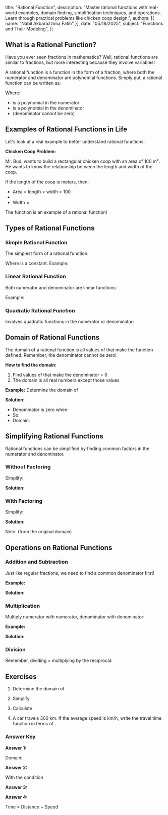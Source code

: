   title: "Rational Function",
  description: "Master rational functions with real-world examples, domain finding, simplification techniques, and operations. Learn through practical problems like chicken coop design.",
  authors: [{ name: "Nabil Akbarazzima Fatih" }],
  date: "05/18/2025",
  subject: "Functions and Their Modeling",
};

## What is a Rational Function?

Have you ever seen fractions in mathematics? Well, rational functions are similar to fractions, but more interesting because they involve variables!

A rational function is a function in the form of a fraction, where both the numerator and denominator are polynomial functions. Simply put, a rational function can be written as:

<BlockMath math="f(x) = \frac{P(x)}{Q(x)}" />

Where:

- <InlineMath math="P(x)" /> is a polynomial in the numerator
- <InlineMath math="Q(x)" /> is a polynomial in the denominator
- <InlineMath math="Q(x) \neq 0" /> (denominator cannot be zero)

## Examples of Rational Functions in Life

Let's look at a real example to better understand rational functions.

**Chicken Coop Problem:**

Mr. Budi wants to build a rectangular chicken coop with an area of 100 m². He wants to know the relationship between the length and width of the coop.

If the length of the coop is <InlineMath math="x" /> meters, then:

- Area = length × width = 100
- <InlineMath math="x \times \text{width} = 100" />
- Width = <InlineMath math="\frac{100}{x}" />

The function <InlineMath math="f(x) = \frac{100}{x}" /> is an example of a rational function!

## Types of Rational Functions

### Simple Rational Function

The simplest form of a rational function:

<BlockMath math="f(x) = \frac{k}{x}" />

Where <InlineMath math="k" /> is a constant. Example: <InlineMath math="f(x) = \frac{5}{x}" />

### Linear Rational Function

Both numerator and denominator are linear functions:

<BlockMath math="f(x) = \frac{ax + b}{cx + d}" />

Example: <InlineMath math="f(x) = \frac{2x + 3}{x - 1}" />

### Quadratic Rational Function

Involves quadratic functions in the numerator or denominator:

<BlockMath math="f(x) = \frac{x^2 + 2x + 1}{x - 3}" />

## Domain of Rational Functions

The domain of a rational function is all values of <InlineMath math="x" /> that make the function defined. Remember, the denominator cannot be zero!

**How to find the domain:**

1. Find values of <InlineMath math="x" /> that make the denominator = 0
2. The domain is all real numbers except those values

**Example:** Determine the domain of <InlineMath math="f(x) = \frac{x + 2}{x - 3}" />

**Solution:**

- Denominator is zero when: <InlineMath math="x - 3 = 0" />
- So: <InlineMath math="x = 3" />
- Domain: <InlineMath math="D_f = \{x | x \neq 3, x \in \mathbb{R}\}" />

## Simplifying Rational Functions

Rational functions can be simplified by finding common factors in the numerator and denominator.

### Without Factoring

Simplify: <InlineMath math="f(x) = \frac{6x^2}{3x}" />

**Solution:**

<div className="flex flex-col gap-4">
  <BlockMath math="f(x) = \frac{6x^2}{3x}" />
  <BlockMath math="= \frac{6x \cdot x}{3x}" />
  <BlockMath math="= \frac{6x}{3} \cdot \frac{x}{x}" />
  <BlockMath math="= 2x" />
</div>

### With Factoring

Simplify: <InlineMath math="f(x) = \frac{x^2 - 4}{x - 2}" />

**Solution:**

<div className="flex flex-col gap-4">
  <BlockMath math="f(x) = \frac{x^2 - 4}{x - 2}" />
  <BlockMath math="= \frac{(x + 2)(x - 2)}{x - 2}" />
  <BlockMath math="= x + 2" />
</div>

Note: <InlineMath math="x \neq 2" /> (from the original domain)

## Operations on Rational Functions

### Addition and Subtraction

Just like regular fractions, we need to find a common denominator first!

**Example:** <InlineMath math="\frac{2}{x} + \frac{3}{x + 1}" />

**Solution:**

<div className="flex flex-col gap-4">
  <BlockMath math="\frac{2}{x} + \frac{3}{x + 1}" />
  <BlockMath math="= \frac{2(x + 1)}{x(x + 1)} + \frac{3x}{x(x + 1)}" />
  <BlockMath math="= \frac{2(x + 1) + 3x}{x(x + 1)}" />
  <BlockMath math="= \frac{2x + 2 + 3x}{x(x + 1)}" />
  <BlockMath math="= \frac{5x + 2}{x(x + 1)}" />
</div>

### Multiplication

Multiply numerator with numerator, denominator with denominator:

<BlockMath math="\frac{a}{b} \times \frac{c}{d} = \frac{ac}{bd}" />

**Example:** <InlineMath math="\frac{x + 1}{x} \times \frac{2x}{x - 1}" />

**Solution:**

<BlockMath math="\frac{x + 1}{x} \times \frac{2x}{x - 1} = \frac{2x(x + 1)}{x(x - 1)} = \frac{2(x + 1)}{x - 1}" />

### Division

Remember, dividing = multiplying by the reciprocal:

<BlockMath math="\frac{a}{b} \div \frac{c}{d} = \frac{a}{b} \times \frac{d}{c} = \frac{ad}{bc}" />

## Exercises

1. Determine the domain of <InlineMath math="f(x) = \frac{x + 3}{x^2 - 9}" />

2. Simplify <InlineMath math="f(x) = \frac{x^2 - 1}{x + 1}" />

3. Calculate <InlineMath math="\frac{1}{x - 1} - \frac{2}{x + 1}" />

4. A car travels 300 km. If the average speed is <InlineMath math="v" /> km/h, write the travel time function in terms of <InlineMath math="v" />.

### Answer Key

**Answer 1:**

<div className="flex flex-col gap-4">
  <BlockMath math="x^2 - 9 = 0" />
  <BlockMath math="(x + 3)(x - 3) = 0" />
  <BlockMath math="x = -3 \text{ or } x = 3" />
</div>

Domain: <InlineMath math="D_f = \{x | x \neq -3, x \neq 3, x \in \mathbb{R}\}" />

**Answer 2:**

<div className="flex flex-col gap-4">
  <BlockMath math="f(x) = \frac{x^2 - 1}{x + 1}" />
  <BlockMath math="= \frac{(x + 1)(x - 1)}{x + 1}" />
  <BlockMath math="= x - 1" />
</div>

With the condition <InlineMath math="x \neq -1" />

**Answer 3:**

<div className="flex flex-col gap-4">
  <BlockMath math="\frac{1}{x - 1} - \frac{2}{x + 1}" />
  <BlockMath math="= \frac{(x + 1) - 2(x - 1)}{(x - 1)(x + 1)}" />
  <BlockMath math="= \frac{x + 1 - 2x + 2}{(x - 1)(x + 1)}" />
  <BlockMath math="= \frac{-x + 3}{(x - 1)(x + 1)}" />
</div>

**Answer 4:**

Time = Distance ÷ Speed

<BlockMath math="t(v) = \frac{300}{v}" />
